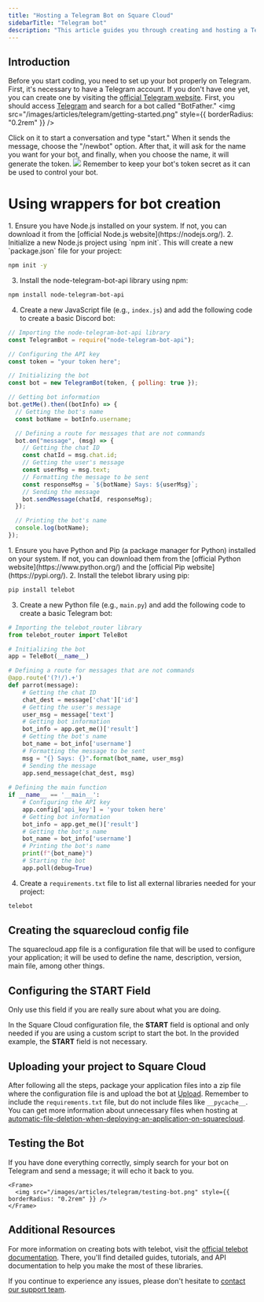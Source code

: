 ```yaml
---
title: "Hosting a Telegram Bot on Square Cloud"
sidebarTitle: "Telegram bot"
description: "This article guides you through creating and hosting a Telegram bot on Square Cloud."
---
```


## Introduction

Before you start coding, you need to set up your bot properly on Telegram. First, it's necessary to have a Telegram account. If you don't have one yet, you can create one by visiting the [official Telegram website](https://telegram.org/).
<AccordionGroup>
  <Accordion title="Getting Started" icon="rocket" iconType="solid">
    First, you should access [Telegram](https://web.telegram.org/a/) and search for a bot called "BotFather."
    <Frame>
      <img src="/images/articles/telegram/getting-started.png" style={{ borderRadius: "0.2rem" }} />
    </Frame>
  </Accordion>

  <Accordion title="Getting the Token" icon="key" iconType="solid">
    Click on it to start a conversation and type "start." When it sends the message, choose the "/newbot" option. After that, it will ask for the name you want for your bot, and finally, when you choose the name, it will generate the token.
    <Frame>
      <img src="/images/articles/telegram/getting-the-token.png" style={{ borderRadius: "0.2rem" }} />
    </Frame>
  </Accordion>
</AccordionGroup>
<Warning>Remember to keep your bot's token secret as it can be used to control your bot.</Warning>


# Using wrappers for bot creation
<Tabs>
  <Tab title="node-telegram-bot-api">
    1. Ensure you have Node.js installed on your system. If not, you can download it from the [official Node.js website](https://nodejs.org/).
    2. Initialize a new Node.js project using `npm init`. This will create a new `package.json` file for your project:

```bash
npm init -y
```

3. Install the node-telegram-bot-api library using npm:

```bash
npm install node-telegram-bot-api
```

4. Create a new JavaScript file (e.g., `index.js`) and add the following code to create a basic Discord bot:

```javascript index.js
// Importing the node-telegram-bot-api library
const TelegramBot = require("node-telegram-bot-api");

// Configuring the API key
const token = "your token here";

// Initializing the bot
const bot = new TelegramBot(token, { polling: true });

// Getting bot information
bot.getMe().then((botInfo) => {
  // Getting the bot's name
  const botName = botInfo.username;

  // Defining a route for messages that are not commands
  bot.on("message", (msg) => {
    // Getting the chat ID
    const chatId = msg.chat.id;
    // Getting the user's message
    const userMsg = msg.text;
    // Formatting the message to be sent
    const responseMsg = `${botName} Says: ${userMsg}`;
    // Sending the message
    bot.sendMessage(chatId, responseMsg);
  });

  // Printing the bot's name
  console.log(botName);
});
```
  </Tab>
    <Tab title="telebot">
1. Ensure you have Python and Pip (a package manager for Python) installed on your system. If not, you can download them from the [official Python website](https://www.python.org/) and the [official Pip website](https://pypi.org/).
2. Install the telebot library using pip:

```bash
pip install telebot
```

3. Create a new Python file (e.g., `main.py`) and add the following code to create a basic Telegram bot:

```python main.py
# Importing the telebot_router library
from telebot_router import TeleBot

# Initializing the bot
app = TeleBot(__name__)

# Defining a route for messages that are not commands
@app.route('(?!/).+')
def parrot(message):
    # Getting the chat ID
    chat_dest = message['chat']['id']
    # Getting the user's message
    user_msg = message['text']
    # Getting bot information
    bot_info = app.get_me()['result']
    # Getting the bot's name
    bot_name = bot_info['username']
    # Formatting the message to be sent
    msg = "{} Says: {}".format(bot_name, user_msg)
    # Sending the message
    app.send_message(chat_dest, msg)
    
# Defining the main function
if __name__ == '__main__':
    # Configuring the API key
    app.config['api_key'] = 'your token here'
    # Getting bot information
    bot_info = app.get_me()['result']
    # Getting the bot's name
    bot_name = bot_info['username']
    # Printing the bot's name
    print(f"{bot_name}") 
    # Starting the bot
    app.poll(debug=True)
```

4. Create a `requirements.txt` file to list all external libraries needed for your project:

```txt requirements.txt
telebot
```
  </Tab>
</Tabs>

## Creating the squarecloud config file

<Card title="Learn about: how to make the configuration file for Square Cloud." icon="link" href="https://docs.squarecloud.app/getting-started/config-file">
The squarecloud.app file is a configuration file that will be used to configure your application; it will be used to define the name, description, version, main file, among other things.
</Card>

## Configuring the START Field
<Warning>Only use this field if you are really sure about what you are doing.</Warning>

In the Square Cloud configuration file, the **START** field is optional and only needed if you are using a custom script to start the bot. In the provided example, the **START** field is not necessary.

## Uploading your project to Square Cloud

After following all the steps, package your application files into a zip file where the configuration file is and upload the bot at [Upload](https://squarecloud.app/dashboard/upload). Remember to include the `requirements.txt` file, but do not include files like `__pycache__`. You can get more information about unnecessary files when hosting at [automatic-file-deletion-when-deploying-an-application-on-squarecloud](https://docs.squarecloud.app/faqs/automatic-file-deletion-when-deploying-an-application-on-squarecloud).

## Testing the Bot

If you have done everything correctly, simply search for your bot on Telegram and send a message; it will echo it back to you.

    <Frame>
      <img src="/images/articles/telegram/testing-bot.png" style={{ borderRadius: "0.2rem" }} />
    </Frame>

## Additional Resources

For more information on creating bots with telebot, visit the [official telebot documentation](https://pypi.org/project/telebot/). There, you'll find detailed guides, tutorials, and API documentation to help you make the most of these libraries.

If you continue to experience any issues, please don't hesitate to [contact our support team](/company/support).